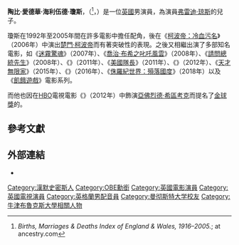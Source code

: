 {{noteTA
|G1=Movie
|G2=Show
}}
{{Infobox entertainer
| type = 男演員
| name = 陶比·瓊斯
| 後綴尊稱 = [[OBE|OBE]]
| foreignname = {{lang|en|Toby Jones}}
| image = Toby Jones.jpg
| caption = 瓊斯於2003年
| birth_name = 陶比·愛德華·海利伍德·瓊斯<br>（{{lang|en|Toby Edward Heslewood Jones}}）
| birth_date = {{birth date and age|1966|9|7}}
| birth_place = 英國[[倫敦|倫敦]][[漢默史密斯|漢默史密斯]]
| occupation = 演員
| spouse = 凱倫·瓊斯
| children = 2
| years_active = 1992年至今
}}
'''陶比·愛德華·海利伍德·瓊斯'''，{{postnominals|OBE|country=GBR}}（{{lang-en|Toby Edward Heslewood Jones}}<ref name=birth>''Births, Marriages & Deaths Index of England & Wales, 1916–2005.''; at ancestry.com</ref>，{{bd|1966年|9月7日}}）是一位[[英國|英國]]男演員，為演員[[弗雷迪·琼斯|弗雷迪·琼斯]]的兒子。

瓊斯在1992年至2005年間在許多電影中擔任配角，後在《[[柯波帝：冷血污名|柯波帝：冷血污名]]》（2006年）中演出[[楚門·卡波提|楚門·柯波帝]]而有著突破性的表現。之後又相繼出演了多部知名電影，如《[[迷霧驚魂|迷霧驚魂]]》（2007年）、《[[喬治·布希之叱吒風雲|喬治·布希之叱吒風雲]]》（2008年）、《[[請問總統先生|請問總統先生]]》（2008年）、《{{le|王子殿下 (電影)|Your Highness|王子殿下}}》（2011年）、《[[美國隊長_(電影)|美國隊長]]》（2011年）、《{{le|第7度感應|Red Lights (2012 film)}}》（2012年）、《[[天才無限家|天才無限家]]》（2015年）、《{{le|老爸上戰場|Dad's Army (2016 film)}}》（2016年）、《[[侏羅紀世界：殞落國度|侏羅紀世界：殞落國度]]》（2018年）以及《[[飢餓遊戲|飢餓遊戲]]》電影系列。

而他也因在[[HBO|HBO]]電視電影《{{le|這女孩 (電影)|The Girl (2012 TV film)|這女孩}}》（2012年）中飾演[[亞佛烈德·希區考克|亞佛烈德·希區考克]]而提名了[[金球獎|金球獎]]的{{le|金球獎迷你影集或電視電影類最佳男主角|Golden Globe Award for Best Actor – Miniseries or Television Film|迷你影集或電視電影類最佳男主角}}。

==參考文獻==
{{reflist|30em}}

==外部連結==
{{commons category|Toby Jones}}
*{{IMDb name|429363}}

{{Authority control}}

{{DEFAULTSORT:Jones, Toby}}
[[Category:漢默史密斯人|Category:漢默史密斯人]]
[[Category:OBE勳銜|Category:OBE勳銜]]
[[Category:英國電影演員|Category:英國電影演員]]
[[Category:英國電視演員|Category:英國電視演員]]
[[Category:英格蘭男配音員|Category:英格蘭男配音員]]
[[Category:曼彻斯特大学校友|Category:曼彻斯特大学校友]]
[[Category:牛津布魯克斯大學相關人物|Category:牛津布魯克斯大學相關人物]]